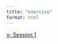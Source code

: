 ```yaml
---
title: "exercise"
format: html
---
```




::: {.d-flex .justify-content-between .border-top .pt-4 .mt-4}
<div>
[← Session 1](page.qmd){.btn .btn-outline-primary}
</div>
<div></div>
:::
